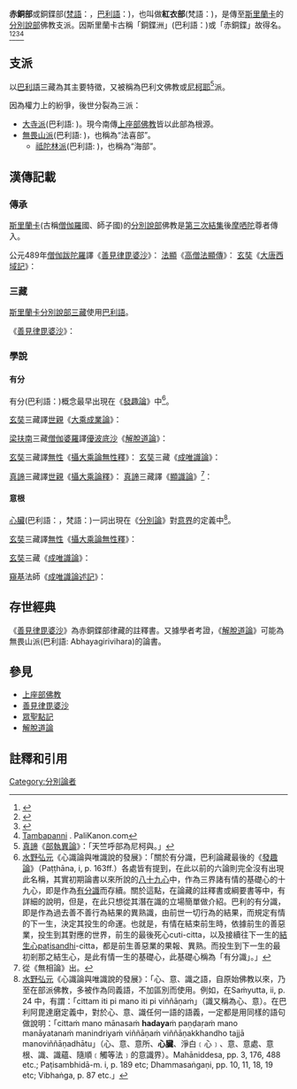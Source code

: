 {{佛教}}
{{EarlyBuddhism}}
'''赤銅{{zy|鍱|yè|ㄧㄝˋ}}部'''或銅鍱部([[梵語|梵語]]：{{IAST|Tāmraparṇīya}}，[[巴利語|巴利語]]：{{IAST|Tambapaṇṇiya}})，也叫做'''紅衣部'''(梵語：{{IAST|Tāmraśāṭīya}})，是傳至[[斯里蘭卡|斯里蘭卡]]的[[分別說部|分別說部]]佛教支派。因斯里蘭卡古稱「銅鍱洲」(巴利語：{{IAST|Tambapaṇṇī-dīpa}})或「赤銅鍱」故得名。<ref name="Choong1999">{{cite book|author=Mun-keat Choong|title=''The Notion of Emptiness in Early Buddhism''|url=https://books.google.com/books?id=HJafx7uO0VsC&pg=PA99|year=1999|publisher=Motilal Banarsidass Publishe|isbn=978-81-208-1649-7|pages=99|access-date=2020-05-22|archive-date=2020-12-21|archive-url=https://web.archive.org/web/20201221125144/https://books.google.com/books?id=HJafx7uO0VsC&pg=PA99|dead-url=no}}</ref><ref>{{cite book|url=http://www.ahandfulofleaves.org/documents/History%20of%20Indian%20Buddhism_Lamotte.pdf|author=Etienne Lamotte|author-link=艾蒂安·拉莫特|others=Sara WEBB-BOI|title=''History of Indian Buddhism: From the Origins to the Saka Era''|year=1988|publisher=Université catholique de Louvain, Institut orientaliste|isbn=978-90-6831-100-6|page=120|access-date=2020-05-22|archive-date=2015-02-15|archive-url=https://web.archive.org/web/20150215111618/http://ahandfulofleaves.org/documents/History%20of%20Indian%20Buddhism_Lamotte.pdf|dead-url=no}}</ref><ref name="RapsonHaig1922">{{cite book|author1=Edward James Rapson|author2=Sir Wolseley Haig|author3=Sir Richard Burn|author4=Henry Dodwell|author5=Mortimer Wheeler|title=''The Cambridge History of India: Ancient India''|url=https://books.google.com/books?id=IfmXCDsm2OMC&pg=PA213|year=1922|publisher=University Press|page=213|access-date=2020-05-22|archive-date=2020-12-21|archive-url=https://web.archive.org/web/20201221125240/https://books.google.com/books?id=IfmXCDsm2OMC&pg=PA213|dead-url=no}}</ref><ref>[http://www.palikanon.com/english/pali_names/t/tambapanni.htm Tambapanni] {{Wayback|url=http://www.palikanon.com/english/pali_names/t/tambapanni.htm |date=20190101152438 }}. PaliKanon.com</ref>

==支派==
以[[巴利語|巴利語]]三藏為其主要特徵，又被稱為巴利文佛教或[[尼柯耶|尼柯耶]]<ref>[[真諦|真諦]]《[[部執異論|部執異論]]》：「天竺呼部為尼柯與。」</ref>派。

因為權力上的紛爭，後世分裂為三派：
*[[大寺派|大寺派]](巴利語: {{IAST|Mahavihara}})。現今南傳[[上座部佛教|上座部佛教]]皆以此部為根源。
*[[無畏山派|無畏山派]](巴利語: {{IAST|Abhayagirivihara}})，也稱為“法喜部”。
**[[祗陀林派|祗陀林派]](巴利語: {{IAST|Jetavanavihara}})，也稱為“海部”。

==漢傳記載==
===傳承===
[[斯里蘭卡|斯里蘭卡]](古稱[[僧伽羅|僧伽羅]]國、師子國)的[[分別說部|分別說部]]佛教是[[第三次結集|第三次結集]]後[[摩哂陀|摩哂陀]]尊者傳入。

公元489年[[僧伽跋陀羅|僧伽跋陀羅]]譯《[[善見律毘婆沙|善見律毘婆沙]]》：
{{Cquote|如是大德[[帝須|帝須]]。方便令王知已。七日在園林中。帝須教[[阿育王|王]]。是律是非律。是法是非法。是佛說是非佛說。七日竟。王勅。以步障作隔。所見同者集一隔中。不同見者各集異隔。處處隔中出一比丘。王自問言。大德。佛法-{云}-何。有比丘答。言常。或言斷。或言非想。或言非想非非想。或言世間涅槃。王聞諸比丘言已。此非比丘。即是外道也。王既知已。王即以白衣服與諸外道。驅令罷道。其餘隔中六萬比丘。王復更問。大德。佛法-{云}-何。答言。'''佛分別說也'''。諸比丘如是說已。王更問大德帝須。佛分別說不。答言。如是大王。知佛法淨已。王白諸大德。願大德[[布薩|布薩]]說戒。王遣人防衛眾僧。王還入城。王去之後。眾僧即集眾六萬比丘。於集眾中。目揵連子帝須為上座。能破外道邪見徒眾。眾中選擇知三藏得三達智者一千比丘。如昔第一大德迦葉集眾。亦如第二耶須拘迦乾陀子<ref>原文誤為“須那拘”，依據《南傳大藏經》之《一切善見律注序》更正。</ref>集眾出毘尼藏無異。一切佛法中清淨無垢。第三集法藏九月日竟。大地六種震動。所以一千比丘說。名為[[第三次結集|第三集]]也。<br />法師問曰。三集眾誰為律師。於閻浮利地。我當次第說名字。第一[[優波離|優波離]]。第二馱寫拘。第三須那拘。第四悉伽婆。第五目揵連子[[帝須|帝須]]。此五法師於閻浮利地。以律藏次第相付不令斷絕。乃至第三集律藏。從第三之後。目揵連子帝須臨涅槃。付弟子[[摩哂陀|摩哂陀]]。摩哂陀是[[阿育王|阿育王]]兒也。持律藏至師子國。摩哂陀臨涅槃。付弟子阿栗咤。從爾已來。更相傳授至于今日。……<br />爾時於[[華氏城|波咤利弗]]國。集第三毘尼藏竟。……大德目揵連子[[帝須|帝須]]。與眾僧遣[[摩哂陀|摩哂陀]]往[[僧伽羅|師子洲]]。……摩哂陀經六月日而至母所。爾時摩哂陀。次第到母國已。母出頭面作禮。作禮已竟。為設中食。即立大寺。名卑地寫。時摩哂陀少時住寺。……四月十五日眾僧集布薩時。便共籌量。於是眾僧各各答言。時可去矣。法師曰。往昔說偈讚言。『上座摩哂陀。大德欝地臾。大德欝帝臾。大德跋陀多。大德參婆樓。沙彌脩摩那。皆得三達智。婆塞槃頭迦。已得見道跡。此諸大士等。』爾時天帝釋。知聞茶私婆王便已終沒。……大德摩哂陀。已受天帝釋語已。即從卑地象山。與大眾俱飛騰虛空。到師子阿[少/兔]羅陀國。……爾時諸大德。到師子洲中已。摩哂陀為上座。於時佛涅槃已。二百三十六歲。佛法通流至師子洲中。}}
[[法顯|法顯]]《[[高僧法顯傳|高僧法顯傳]]》：
{{Cquote|於是載商人大舶泛海。西南行得冬初信風晝夜十四日到[[僧伽羅|師子國]]。……佛至其國欲化惡龍。以神足力一足躡王城北。一足躡山頂。兩跡相去十五由延。王於城北跡上起大塔。高四十丈。金銀莊挍眾寶合成。塔邊復起一僧伽藍。名無畏山。有五千僧。……城中又起佛齒精舍。……其城中多居士長者薩薄商人。屋宇嚴麗巷陌平整。四衢道頭皆作說法堂。月八日十四日十五日鋪施高座。道俗四眾皆集聽法。其國人-{云}-。都可六萬僧。悉有眾食。王別於城內供養五六千人。……無畏精舍東四十里有一山中有精舍名支提。可有二千僧。……城南七里有一精舍名摩訶毘可羅（大寺）。有三千僧住。有一高德沙門戒行清潔。國人咸疑是羅漢。臨終之時王來省視。依法集僧而問。比丘得道耶。其便以實答言。是羅漢。既終王即按經律以羅漢法葬之。……闍維已收斂取骨即以起塔。法顯至不及其生存唯見葬。……法顯住此國二年。更求得[[五分律|彌沙塞律藏本]]。得[[長阿含經|長阿含]][[雜阿含經|雜阿含]]。復得一部[[雜藏|雜藏]]。}}
[[玄奘|玄奘]]《[[大唐西域記|大唐西域記]]》：
{{Cquote|[[僧伽羅|僧伽羅]]國。周七千餘里。國大都城周四十餘里。土地沃壤氣序溫暑。稼穡時播花果具繁。人戶殷盛家產富饒。其形卑黑其性獷烈。好學尚德崇善勤福。……僧伽羅國。先時唯宗淫祀。佛去世後第一百年。[[阿育王|無憂王]]弟[[摩哂陀|摩醯因陀羅]]。捨離欲愛志求聖果。得六神通具八解脫。足步虛空來遊此國。弘宣正法流布遺教。自茲已降風俗淳信。伽藍數百所。僧徒二萬餘人。遵行大乘'''上座部'''<ref>[[慧立|慧立]]《[[大慈恩寺三藏法師傳|大慈恩寺三藏法師傳]]》：「又聞東北海畔有城，自城東南三千餘里至[[僧伽羅|僧伽羅]]國(唐言執師子。非印度境也)。……其國先無佛法，如來涅槃後一百年中，無憂王弟摩醯因陀羅厭捨欲愛，獲四沙門果，乘空往來，遊化此國，顯讚佛教，發示神通，國人信慕，建立伽藍。見百餘所，僧徒萬人，遵行大乘及上座部教。」<br />[[道宣|道宣]]《[[釋迦方志|釋迦方志]]》：「[[僧伽羅|僧伽羅]]國(非印度攝即執師子也)。……寺有數百。僧二萬餘人。上座部也。」「樹垣北門外。即[[菩提伽耶|摩訶菩提寺]]。……其寺常僧減一千人。習大乘上座部。法儀清肅。是南海僧伽羅國王。請中印度大吉祥王立之。經今四百年矣故寺多師子國人。」<br />[[水野弘元|水野弘元]]《佛教的分派及其系統》：「據《西域記》的記載，上座部當時也相當流行。上座部區分為大乘上座部和單純被看成是上座部的（小乘上座部）這樣兩派。玄奘認為，所謂大乘上座部，指的是在錫蘭的巴利語佛教三派中帶自由主義色彩的無畏山寺派。他似乎把保守的大寺派看成是小乘上座部。」</ref>法。佛教至後二百餘年各擅專門。分成二部。一曰摩訶毘訶羅住部（[[大寺派|大寺派]]）。斥大乘習小教。二曰阿跋邪祇釐住部（[[無畏山派|無畏山派]]）。學兼二乘<ref>[[慧立|慧立]]《[[大慈恩寺三藏法師傳|大慈恩寺三藏法師傳]]》：「是時聞海中有[[僧伽羅|僧伽羅]]國(此-{云}-執師子也)，有明'''上座部'''三藏及解《瑜伽論》者，涉海路七百由旬方可達彼。……[[甘吉布勒姆|建志城]]即印度南海之口，向僧伽羅國水路三日行到。未去之間而彼王死，國內飢亂。有大德名菩提迷祇(抑鷄反)濕伐羅(此-{云}-自在覺雲)，阿跋耶鄧瑟哳羅(此-{云}-無畏牙)，如是等三百餘僧，來投印度，到建志城。法師與相見訖，問彼僧曰：「承彼國大德等解上座部三藏及《瑜伽論》，今欲往彼參學，師等何因而來？」報曰：「我國王死，人庶飢荒，無可依仗。聞贍部洲豐樂安隱，是佛生處，多諸聖跡，是故來耳。又知法之輩無越我曹，長老有疑，隨意相問。」法師引《瑜伽》要文大節徵之，亦不能出戒賢之解。」</ref>弘演三藏<ref>[[慧立|慧立]]《[[大慈恩寺三藏法師傳|大慈恩寺三藏法師傳]]》：「貞觀十九年春正月景子，京城留守左僕射梁國公[[房玄齡|房玄齡]]等承法師齎經、像至。……又安置法師於西域所得大乘經二百二十四部，大乘論一百九十二部。'''上座部'''經、律、論一十五部。……」</ref>。僧徒乃戒行貞潔定慧凝明。儀範可師濟濟如也。}}

===三藏===
[[斯里蘭卡|斯里蘭卡]][[分別說部|分別說部]][[巴利文大藏經|三藏]]使用[[巴利語|巴利語]]。

《[[善見律毘婆沙|善見律毘婆沙]]》：
{{Cquote|問曰。何謂三藏。答曰。[[律藏|毘尼藏]]、[[經藏|修多羅藏]]、[[論藏|阿毘曇藏]]。是名三藏。<br />
問曰。何謂毘尼藏。二[[經分別|波羅提木叉]]、二十三[[犍度|蹇陀]]、[[附隨|波利婆羅]]。是名[[毗奈耶|毘尼]]藏。<br />
問曰。何謂修多羅藏。答曰。《[[梵網經_(上座部)|梵網經]]》為初。三<ref>原文誤為“四”，據“宮本”更正。</ref>十四修多羅。悉入《[[長部_(佛經)|長阿鋡]]》。初根《[[根本法門經|牟羅波利耶]]》。<ref>原文此處多出“二”字。</ref>百五十二修多羅。悉入《[[中部_(佛經)|中阿鋡]]》。《[[渡瀑流經|烏伽多羅]][[譬喻經|阿婆陀那]]》為初。七千七百六十二修多羅。悉入《[[相應部|僧述多]]》。《[[心佔據經|折多波利耶陀那]][[修多羅|修多羅]]》為初。九千五百五十七脩多羅。悉入《[[增支部|鴦掘多羅]]》。《[[法句譬喻經|法句喻]]》、《[[自說經|軀陀那]]》、《[[如是語經|伊諦佛多伽]]》、《[[經集|尼波多]]》、《[[天宮事經|毘摩那]]》、《[[惡鬼事經|卑多]]》、《[[上座僧伽他|涕羅]][[上座尼伽他|涕利伽陀]]》、《[[本生經|本生]]》、《[[義釋|尼涕婆]]》、《[[無礙解道|波致參毘陀]]》、《[[佛種姓經|佛種性經]]》。若用藏者。破作十四分。悉入《[[小部_(佛經)|屈陀迦]]》。此是名[[修多羅|修多羅]]藏。<br />
問曰。何謂阿毘曇藏。答曰。《[[法集論|法僧伽]]》、《[[分別論|毘崩伽]]》、《[[界論|陀兜迦他]]》、《[[雙論|耶摩迦]]》、《[[發趣論|鉢叉]]》、《[[人施設論|逼伽羅坋那祗]]》、《[[論事|迦他跋偷]]》。此是[[阿毘曇|阿毘曇]]藏。}}

===學說===
====有分====
{{see also|有分}}
有分(巴利語：{{IAST|bhavaṅga}})概念最早出現在《[[發趣論|發趣論]]》中<ref>[[水野弘元|水野弘元]]《心識論與唯識說的發展》：「關於有分識，巴利論藏最後的《[[發趣論|發趣論]]》（Paṭṭhāna, i, p. 163ff.）各處皆有提到，在此以前的六論則完全沒有出現此名稱，其實初期論書以來所說的[[八十九心|八十九心]]中，作為三界諸有情的基礎心的十九心，即是作為[[有分識|有分識]]而存續。關於這點，在論藏的註釋書或綱要書等中，有詳細的說明，但是，在此只想從其潛在識的立場簡單做介紹。巴利的有分識，即是作為過去善不善行為結果的異熟識，由前世一切行為的結果，而規定有情的下一生，決定其投生的命運。也就是，有情在結束前生時，依據前生的善惡業，投生到其對應的世界，前生的最後死心cuti-citta，以及接續往下一生的[[結生心|結生心]]paṭisandhi-citta，都是前生善惡業的果報、異熟。而投生到下一生的最初剎那之結生心，是此有情一生的基礎心，此基礎心稱為「有分識」。」</ref>。

[[玄奘|玄奘]]三藏譯[[世親|世親]]《[[大乘成業論|大乘成業論]]》：
{{Cquote|'''赤銅鍱部'''經中建立[[有分識|有分識]]名。<ref>異譯本公元541年[[毘目智仙|毘目智仙]]譯[[世親|世親]]《[[業成就論|業成就論]]》：「如彼'''大德銅色弟子'''。說[[有分識|有分識]]。」</ref>……餘部經中唯說六識身為有分識等。}}

[[梁_(南朝)|梁]][[扶南|扶南]]三藏[[僧伽婆羅|僧伽婆羅]]譯[[優波底沙|優波底沙]]《[[解脫道論|解脫道論]]》：
{{Cquote|從[[有分識|有分]]心、轉、見心、所受心、分別心、令起心、速心、彼事心。於是有分心者，是於此有根，心如牽縷。轉心者，於眼門色事夾緣故，以緣展轉諸界依處，有分心成起。有分心次第，彼為見色事成轉，生轉心。轉心次第，依眼應轉現得見，生見心。見心次第，已見以心現受，生受心。受心次第，以受義現分別，生分別心。分別心次第，以分別義現令起，生令起心。令起心次第，以令起義，由業心速行。速行心次第，以速行義，不以方便，生彼事果報心。從彼更度有分心。<br />
五識一一受其境界，非一一次第生，不前不後生，不散起。以五識不知所有法，除初起。以意界不知所有法，除意轉。以六識不安威儀，以迅速安之。以六識不受持身業、口業，以六識不受善、不善法，以迅速受之。以六識不入定、不安詳起，以迅速入定，以後分安詳。以六識不終、不生，或以後分、或以彼事終，以果報意識界生。以六識不眠、不覺、不見夢，以後分眠，以轉意覺，以迅速夢見。<br />緣眼、色、光、作意生眼識。於是眼者為眼識以四緣成緣，初生({{IAST|pure-jāta}})、依({{IAST|nissaya}})、根({{IAST|indriya}})、有({{IAST|atthi}})緣；色者，以三緣成緣，初生、事({{IAST|ārammaṇa}})、有緣；光者，以三緣成緣，初生、依、有緣；作意者，以二緣成緣，次第({{IAST|an-antara}})、非有({{IAST|natthi}})緣。緣耳、聲、空、作意得生耳識。以此分別當分別。緣鼻、香、風、作意得生鼻識。緣舌、味、水、作意得生舌識。緣身、觸、作意得生身識。緣意、法、解脫<ref>[[優波底沙|優波底沙]]《[[解脫道論|解脫道論]]》：「解脫者是心屈曲。如水流深處。彼覺觀足處。」</ref>、作意得生意識。於是意者是後分心；法者是法事，……<ref>省略的[[優波底沙|優波底沙]]《[[解脫道論|解脫道論]]》原文：「此成四種：六內入。過去現在未來。第一種。五外入。過去未來現在。離除非入根。是第二種。法入第三種。十一種制名者。所謂眾生。方。時。犯罪。頭陀一切相。無所有入定。事、滅、禪定。實思惟。不實思惟。是第四種。此謂法事。」</ref>；專心者心隨；如理<ref>原文誤為“昱”，依據《[[中華大藏經|中華大藏經]]》相應的《校勘記》更正。</ref>作意者於意門轉；意識者速心。於是意者為意識以依緣成緣；法者以事緣成緣；解脫者以依緣成緣；作意者以二緣成緣，次第緣、有緣。}}

[[玄奘|玄奘]]三藏譯[[無性|無性]]《[[攝大乘論無性釋|攝大乘論無性釋]]》：
{{Cquote|釋曰。等謂'''聖者上座部'''中。以[[有分識|有分]]聲亦說此識。阿賴耶識是有因故。如說六識不死不生。或由有分。或由反緣而死。由異熟意識界而生。如是等能引發者。唯是意識。故作是言。五識於法無所了知。唯所引發。意界亦爾<ref>《[[大毗婆沙論|大毗婆沙論]]》：「或復有執。意界是常。如執意界是常論者。彼作是說。六識雖生滅而意界是常。如是可能憶本所作。六識所作事。意界能憶故。」</ref>。唯等尋求。見唯照囑。等貫徹者。得決定智。安立是能起語分別。六識唯能隨起威儀。不能受善不善業道。不能入定。不能出定。勢用。一切皆能起作。由能引發。從睡而覺。由勢用故。觀所夢事。如是等[[分別說部|分別說部]]亦說。此識名有分識。<ref>[[窺基|窺基]]《[[成唯識論掌中樞要|成唯識論掌中樞要]]》：「'''上座部師'''立[[九心輪|九心輪]]。一有分．二能引發．三見．四等尋求．五等貫徹．六安立．七勢用．八返緣．九有分。然實但有八心。以周匝而言。總說有九。故成九心輪。且如初受生時。未能分別。心但任運緣於境轉。名有分心。若有境至心欲緣時。便生警覺。名能引發。其心既於此境上轉。見照矚彼。既見彼已。便等尋求。察其善惡。既察彼已。遂等貫徹。識其善惡。而安立心。起語分別。說其善惡。隨其善惡。便有動作。勢用心生。動作既興。將欲休廢。遂復返緣前所作事。既返緣已。遂歸有分。任運緣境。名為九心。方成輪義。其中見心通於六識。餘唯意識。有分心通死生。返緣心唯得死。若離欲者死唯有分心。既無我愛。無所返緣。不生顧戀。未離欲者。以返緣心而死。有變愛故。若有境至。則心可生。若無異境。恒作有分。任運相續。然見與尋求。前後不定。《[[攝大乘論無性釋|無性攝論]]》第二卷-{云}-。五識於法無所了知。先說見心也。復言見唯照矚。却結前心。」</ref>}}
[[玄奘|玄奘]]三藏《[[成唯識論|成唯識論]]》：
{{Cquote|'''上座部'''經分別論者俱密意說此名[[有分識|有分識]]。有謂三有。分是因義。唯此恒遍為三有因。<ref>[[窺基|窺基]]《[[成唯識論述記|成唯識論述記]]》：「'''分別論者'''。舊名[[分別說部|分別說部]]。今[[說假部|說假部]]。說[[有分識|有分識]]。體恒不斷。周遍三界。為三有因。其餘六識時間斷故。有不遍故。故非有分。[[世親|世親]]《[[攝大乘論釋|攝論]]》無文。唯《[[攝大乘論無性釋|無性釋]]》有[[九心輪|九心輪]]。此是[[阿賴耶識|阿賴耶識]]。九心者。一有分。二能引發。三見。四等尋求。五等觀徹。六安立。七勢用。八反緣。九有分心。餘如《[[成唯識論掌中樞要|樞要]]》說。」</ref><ref>[[惠沼|惠沼]]《[[成唯識論了義燈|成唯識論了義燈]]》：「論。上坐部經分別論者。上坐部者以有引經。亦名經量部。非二十部中經部。此上坐部中有阿羅漢[[迦多衍尼子|迦多衍那弗呾羅]]。善閑論藏。難此上坐莫能對之。遂湊雪山。因名雪轉部。分別論者。即說假部。舊名分別說部。無性論中順古名分別說部。宗輪論中無分別部有說假部。俱說有分心。上坐九心。五門分別。一列名釋。二諸識分別。三三性分別。四生死分別。五前後分別。如樞要說。」<br />[[印順|印順]]《說一切有部為主的論書與論師之研究》，第九章上座別系分別論者，第一節大毘婆沙論的分別論者，第一項分別論者與分別說部：「在真諦Paramārtha的『部執異論』，有分別說部，為『異部宗輪論』說假部的異譯。因此，有以為分別說部或分別論者，就是說假部，但這是錯誤的。我們知道，奘譯的說假部，真諦確是譯為分別說部的，梵語為Prajñaptivādin。鳩摩羅什 Kumārajīva譯為施設部。施設，就是假，也可譯為分別；如『施設論』的「世間施設品」，鳩摩羅什也曾譯為「分別世處分」。這雖可以譯為分別說部，但『大毘婆沙論』的分別說部，分別論者，梵語為Vibhajyavādin（毘婆闍婆提）。這二者，漢譯雖偶然相同，而梵語全異，所以不應以說假部為分別論者。 」</ref>}}

[[真諦|真諦]]三藏譯[[世親|世親]]《[[攝大乘論釋|攝大乘論釋]]》：
{{Cquote|等者[[正量部|正量部]]立名果報識。'''上座部'''立名[[有分識|有分識]]。}}
[[真諦|真諦]]三藏譯《[[顯識論|顯識論]]》<ref>從《無相論》出。</ref>：
{{Cquote|若是'''他毘梨部'''。名[[有分識|有分識]]有者三有。即三界也。亦有七有。一[[中有|中有]]。二生有。三業有<ref>[[大目乾連|大目乾連]]《[[阿毘達磨法蘊足論|阿毘達磨法蘊足論]]》：「-{云}-何有緣生。……復有一類。於人趣樂。繫心希求。彼作是念。願我當生人趣同分。與諸人眾。同受快樂。因此希求。造能感人趣身語意妙行。此三妙行。說名'''業有'''。由此因緣。身壞命終。生於人趣[[眾同分|眾同分]]中。於彼諸生等生。乃至命根起說名生。此生緣有故起。是名有緣生。如說人趣。四大王眾天。乃至他化自在天。應知亦爾。……」</ref>。四死有。通前三有為七有也。<br />有分者生處。即是生因生緣。此有分識體是果報。法決是自性無記也。四有者。從識支至六歲是生有。從七歲已上能分別生熟起貪至未捨命是業有。死有者唯一念。中有即中陰。就業有中六識起三種業。善不善不動等三。業有為<ref>原文此处多出了“有為”二字。</ref>有分識所攝持。六識自謝滅。由有分識攝持。力用在。<ref>此段斷句依據[[金克木|金克木]]《說“有分識”（Bhavaṅga）——古代印度人對“意識流”心理的探索》，[[水野弘元|水野弘元]]《心識論與唯識說的發展》斷句為：「有分者生處，即是生因生緣。此有分識體，是果報法，決是自性無記也。六識起三業，所攝持六識自謝滅，由有分識，攝持力用在。」</ref>問曰。何故立有分識。一期生中常緣一境。若生人天。此識見樓觀等事報。若起六識。用麁覆障。則不覺此識用。若生惡道。此識但緣火車等報。若<ref>此處“報若”原文作“若報”。</ref>起六識。用強。則不覺此識緣也。若欲界六識緣欲境。凡夫不能覺。乃至無色亦然。若無色。諸識滅。此有分識用則顯。如梨耶及意識也。}}

====意根====
[[心臟|心臟]](巴利語：{{IAST|hadaya}}，梵語：{{IAST|hṛdaya}})一詞出現在《[[分別論|分別論]]》對[[意界|意界]]的定義中<ref>[[水野弘元|水野弘元]]《心識論與唯識說的發展》：「心、意、識之語，自原始佛教以來，乃至在部派佛教，多被作為同義語，不加區別而使用。例如，在Saṁyutta, ii, p. 24 中，有謂：「cittam iti pi mano iti pi viññāṇaṁ」（識又稱為心、意）。在巴利阿毘達磨定義中，對於心、意、識任何一語的語義，一定都是用同樣的語句做說明：「cittaṁ mano mānasaṁ '''hadaya'''ṁ paṇḍaṛaṁ mano manāyatanaṁ manindriyaṁ viññāṇaṁ viññāṇakkhandho tajjā manoviññāṇadhātu」（心、意、意所、'''心臟'''、淨白﹝心﹞、意、意處、意根、識、識蘊、隨順﹝觸等法﹞的意識界）。Mahāniddesa, pp. 3, 176, 488 etc.; Paṭisambhidā-m. i, p. 189 etc; Dhammasaṅgaṇi, pp. 10, 11, 18, 19 etc; Vibhaṅga, p. 87 etc.」</ref>。

[[玄奘|玄奘]]三藏譯[[無性|無性]]《[[攝大乘論無性釋|攝大乘論無性釋]]》：
{{Cquote|餘部所立。[[心所依處|胸中色物]]意識別依。<ref>[[窺基|窺基]]《[[成唯識論述記|成唯識論述記]]》：「然《[[攝大乘論無性釋|攝論]]》第二。破'''上座'''[[胸中色物|胸中色物]]為[[意根|意根]]。」</ref>}}

[[玄奘|玄奘]]三藏《[[成唯識論|成唯識論]]》：
{{Cquote|不可說[[心色|色]]為彼（意識）所依。意非色故。意識應無隨念計度二分別故。<ref>[[窺基|窺基]]《[[成唯識論述記|成唯識論述記]]》：「述曰。第二'''上座部'''救。[[心所依處|胸中色物]]為其[[意根|意根]]非第七者。不然。意非色故。說七心界。皆是心故。意識應無二分別故。如五識等依色根故。不言自性分別者合有二解。一-{云}-五識實有自性。二-{云}-三種皆無。此隨彼語。如瑜伽第一抄。對法第二抄會。及下第七方可了知。」</ref><ref>[[智周|智周]]《[[成唯識論演祕|成唯識論演祕]]》：「據無性論。此文雙破經部．上座亦應無失。傳釋-{云}-。[[心臟|肉摶心]]藏四塵色法為意識依。又-{云}-。由此道理餘部所立胸中色物意識別依亦不成就。釋類破上座。同是色故。故此論初含於兩宗。後破經部理應允矣。」<br />[[靈泰|靈泰]]《[[成唯識論疏抄|成唯識論疏抄]]》：「然說論第三破上座部胸中色物為意根者。上座部被他難曰。五識六識攝。具有等無間根。及有同時俱有色根。第六識。是六識攝。既有等無間根。亦應有俱有根。上座部被師雖已。則立胸中細色。為其意根。非執胸中麤[[心臟|肉團心]]。為其意根。胸中肉團心即是身根。此師亦心麤執法處別境色。以為意根。」</ref>}}

[[窺基|窺基]]法師《[[成唯識論述記|成唯識論述記]]》：
{{Cquote|若[[大眾部|大眾]]．[[法藏部|法密部]]。別立無表色。謂身勇。身精進。若心勇等心所攝。'''上座'''[[心所依處|胸中色物]]亦法處攝。<ref>[[水野弘元|水野弘元]]《心識論與唯識說的發展》：「根據《成唯識論述記》卷2本，大43,275a，謂大眾部與法密部（法藏部）成立身勇、身精進之無表色，又說上座部所講的「胸中色物」亦為無表。身勇、身精進，類似於《舍利弗毘曇》的身進、身除等。在巴利佛教，身輕安（kāya-passaddhi）等是心所法所攝。上座部所說的「胸中色物」，我想可能是指巴利佛教所說的hadaya-vatthu（心基），但是，它是意識之依所─心臟，巴利佛教認為它是色法，完全與無表沒有關係。」<br />[[水野弘元|水野弘元]]《佛教的色（物質）之概念》：「除了心基之外，其餘的法處色皆已於[[法集論|Dhamma-saṅgaṇi]], p. 134 f. 提及，心基的思想，雖然在Mahāniddesa, p. 276 ; Tikapaṭṭhāna, p. 163等中也可見到，但是卻沒有「心基」一語。「心基」一語是到了註釋時代才出現的。Tikapaṭṭhāna, 473, 486, 510, 514 ; Milindap. p. 281 ; Visuddhim. ii, p. 447.」<br />[[印順|印順]]《說一切有部為主的論書與論師之研究》，第九章上座別系分別論者，第二節舍利弗阿毘曇論，第二項法數的比較研究：「法入（法處所攝）色，本論（《[[舍利弗阿毘曇論|舍利弗阿毘曇論]]》）立九，主要為三類：一、無教（表）色。其後說一切有部，專以無表色（業）為法處色。二、身精進與身輕安。這與大眾部、法藏部同；但說一切有部與銅鍱部，都把他看作心所法。三、正語、正業、正命，說一切有部以為就是無表色；銅鍱部卻看作心所法，而另立男根、女根等十四種。」</ref><br />簡'''上座部'''[[心所依處|胸中色物]]以為[[意根|意根]]。彼是法處<ref>[[優波底沙|優波底沙]]《[[解脫道論|解脫道論]]》：「法入者。是三無色陰（受、想、行）及十八細色（地界、水界、火界、風界、身作、口作、虛空界色、輕色、軟色、堪受持色、增長色、相續色、生色、老色、無常色、氣味揣食、界處色、睡眠色）及[[涅槃|泥洹]]。」</ref>。非意處故。唯第六識得微細之色。法處所收。}}

==存世經典==
《[[善見律毘婆沙|善見律毘婆沙]]》為赤銅鍱部律藏的註釋書。又據學者考證，《[[解脫道論|解脫道論]]》可能為無畏山派(巴利語: Abhayagirivihara)的論書。

==參見==
*[[上座部佛教|上座部佛教]]
*[[善見律毘婆沙|善見律毘婆沙]]
*[[眾聖點記|眾聖點記]]
*[[解脫道論|解脫道論]]

==註釋和引用==
{{reflist|2}}
[[Category:分別論者|Category:分別論者]]